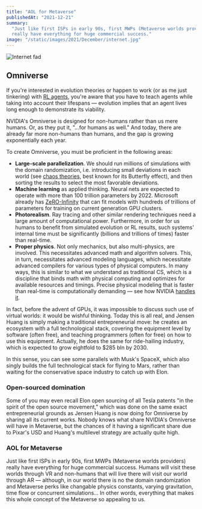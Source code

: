 ```yaml
---
title: "AOL for Metaverse"
publishedAt: "2021-12-21"
summary:
  "Just like first ISPs in early 90s, first MWPs (Metaverse worlds providers)
  really have everything for huge commercial success."
image: "/static/images/2021/December/internet.jpg"
---
```


<Image
  alt="Internet fad"
  src="/static/images/2021/December/internet.jpg"
  width={1024}
  height={701}
  priority
/>

## Omniverse

If you're interested in evolution theories or happen to work (or as me just
tinkering) with
[RL agents](https://en.wikipedia.org/wiki/Reinforcement_learning), you're aware
that you have to teach agents while taking into account their lifespans &mdash;
evolution implies that an agent lives long enough to demonstrate its viability.

NVIDIA's Omniverse is designed for non-humans rather than us mere humans. Or, as
they put it, "...for humans as well." And today, there are already far more
non-humans than humans, and the gap is growing exponentially each year.

To create Omniverse, you must be proficient in the following areas:

- **Large-scale parallelization**. We should run millions of simulations with
  the domain randomization, i.e. introducing small deviations in each world (see
  [chaos theories](https://en.wikipedia.org/wiki/Chaos_theory), best known for
  its Butterfly effect), and then sorting the results to select the most
  favorable deviations.
- **Machine learning** as applied thinking. Neural nets are expected to operate
  with more than 100 trillion parameters by 2022. Microsoft already has
  [ZeRO-Infinity](https://www.microsoft.com/en-us/research/blog/zero-infinity-and-deepspeed-unlocking-unprecedented-model-scale-for-deep-learning-training/)
  that can fit models with hundreds of trillions of parameters for training on
  current generation GPU clusters.
- **Photorealism**. Ray tracing and other similar rendering techniques need a
  large amount of computational power. Furthermore, in order for us humans to
  benefit from simulated evolution or RL results, such systems' internal time
  must be significantly (billions and trillions of times) faster than real-time.
- **Proper physics**. Not only mechanics, but also multi-physics, are involved.
  This necessitates advanced math and algorithm solvers. This, in turn,
  necessitates advanced modeling languages, which necessitate advanced compilers
  for various types of physical computers. In many ways, this is similar to what
  we understand as traditional CS, which is a discipline that binds math with
  physical computing and optimizes for available resources and timings. Precise
  physical modeling that is faster than real-time is computationally demanding
  &mdash; see how NVIDIA
  [handles it](https://www.youtube.com/watch?v=7ozs5EsvVGE).

In fact, before the advent of GPUs, it was impossible to discuss such use of
virtual worlds: it would be wishful thinking. Today this is all real, and Jensen
Huang is simply making a traditional entrepreneurial move: he creates an
ecosystem with a full technological stack, covering the equipment level by
software (often free), and teaching programmers (often for free) on how to use
this equipment. Actually, he does the same for ride-hailing industry, which is
expected to grow eightfold to $285 bln by 2030.

In this sense, you can see some parallels with Musk's SpaceX, which also singly
builds the full technological stack for flying to Mars, rather than waiting for
the conservative space industry to catch up with Elon.

### Open-sourced domination

Some of you may even recall Elon open sourcing of all Tesla patents "in the
spirit of the open source movement," which was done on the same exact
entrepreneurial grounds as Jensen Huang is now doing for Omniverse by sharing
all its current works. Nobody knows what share NVIDIA's Omniverse will have in
Metaverse, but the chances of it having a significant share due to Pixar's USD
and Huang's multilevel strategy are actually quite high.

### AOL for Metaverse

Just like first ISPs in early 90s, first MWPs (Metaverse worlds providers)
really have everything for huge commercial success. Humans will visit these
worlds through VR and non-humans that will live there will visit our world
through AR &mdash; although, in our world there is no the domain randomization
and Metaverse perks like changable physics constants, varying gravitation, time
flow or concurrent simulations... In other words, everything that makes this
whole concept of the Metaverse so appealing to us.
